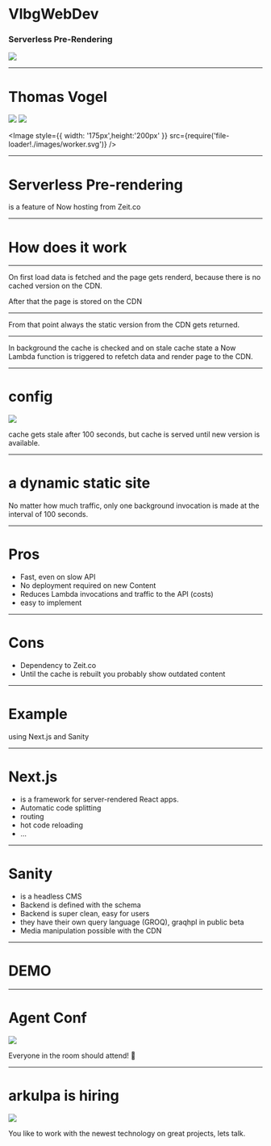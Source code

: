 
<Head>
  <title>VlbgWebDev Serverless Pre-Rendering</title>
</Head>

# VlbgWebDev

### Serverless Pre-Rendering

<FlexDiv>
  <Image
    style={{ width: '300px',height:'300px', marginBottom:40 }}
    src={require('file-loader!./images/webdev.png')}
  />
</FlexDiv>

---

# Thomas Vogel

<FlexDiv>
  <Image
    style={{ width: '300px',height:'300px', marginBottom:40 }}
    src={require('file-loader!./images/arkulpa.png')}
  />
</FlexDiv>
<FlexDiv>
  <Image
    style={{ width: '200px',height:'200px' }}
    src={require('file-loader!./images/agent.png')}
  />

  <Image
    style={{ width: '175px',height:'200px' }}
    src={require('file-loader!./images/worker.svg')}
  />
</FlexDiv>

---


# Serverless Pre-rendering

is a feature of Now hosting from Zeit.co

---


#  How does it work


---


On first load data is fetched and the page gets renderd, because there is no
cached version on the CDN.



After that the page is stored on the CDN

---


From that point always the static version from the CDN gets returned.

---


In background the cache is checked and on stale cache state a Now Lambda function
is triggered to refetch data and render page to the CDN.

---

# config

<FlexDiv>
  <Image
    style={{width:1000, height:121 }}
    src={require('file-loader!./images/config.png')}
  />
</FlexDiv>

cache gets stale after 100 seconds, but cache is served until new version is available.

---


# a dynamic static site

No matter how much traffic, only one background invocation is made at the
interval of 100 seconds.


---

# Pros

- Fast, even on slow API
- No deployment required on new Content
- Reduces Lambda invocations and traffic to the API (costs)
- easy to implement

---

# Cons

- Dependency to Zeit.co
- Until the cache is rebuilt you probably show outdated content

---

# Example

using Next.js and Sanity

---

# Next.js

- is a framework for server-rendered React apps.
- Automatic code splitting
- routing
- hot code reloading
- ...

---

# Sanity

- is a headless CMS
- Backend is defined with the schema
- Backend is super clean, easy for users
- they have their own query language (GROQ), graqhpl in public beta
- Media manipulation possible with the CDN


---

# DEMO

---

# Agent Conf


<FlexDiv>
  <Image
    style={{ width: '200px',height:'200px' }}
    src={require('file-loader!./images/agent.png')}
  />

</FlexDiv>


Everyone in the room should attend! 👋

---

# arkulpa is hiring


<FlexDiv>
  <Image
    style={{ width: '200px',height:'200px' }}
    src={require('file-loader!./images/arkulpa.png')}
  />

</FlexDiv>


You like to work with the newest technology on great projects, lets talk.

